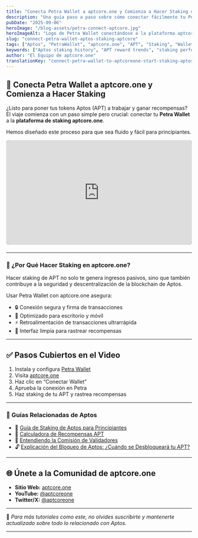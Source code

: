 ```yaml
---
title: "Conecta Petra Wallet a aptcore.one y Comienza a Hacer Staking de Aptos (APT)"
description: "Una guía paso a paso sobre cómo conectar fácilmente tu Petra Wallet a aptcore.one, permitiéndote hacer staking de tokens Aptos (APT) y ganar recompensas de manera segura."
pubDate: "2025-09-06"
heroImage: "/blog-assets/petra-connect-aptcore.jpg"
heroImageAlt: "Logo de Petra Wallet conectándose a la plataforma aptcore.one con el logo de Aptos"
slug: "connect-petra-wallet-aptos-staking-aptcore"
tags: ["Aptos", "PetraWallet", "aptcore.one", "APT", "Staking", "Wallet Guide"]
keywords: ["Aptos staking history", "APT reward trends", "staking performance data", "long-term APT staking"]
author: "El Equipo de aptcore.one"
translationKey: "connect-petra-wallet-to-aptcoreone-start-staking-aptos-apt"
---
```


## 🔐 Conecta Petra Wallet a aptcore.one y Comienza a Hacer Staking

¿Listo para poner tus tokens Aptos (APT) a trabajar y ganar recompensas? El viaje comienza con un paso simple pero crucial: conectar tu **Petra Wallet** a la **plataforma de staking aptcore.one**.

Hemos diseñado este proceso para que sea fluido y fácil para principiantes.

<div class="video-container" style="position: relative; padding-bottom: 56.25%; height: 0; overflow: hidden; max-width: 100%; background: #000; border-radius: 8px; margin-bottom: 1.5em;">
  <iframe
    src="https://www.youtube.com/embed/aSIPoTPLbgA"
    title="Tutorial Completo Paso a Paso: Haz Staking de Aptos con Petra Wallet y aptcore.one"
    frameborder="0"
    allow="accelerometer; autoplay; clipboard-write; encrypted-media; gyroscope; picture-in-picture; web-share"
    referrerpolicy="strict-origin-when-cross-origin"
    allowfullscreen
    style="position: absolute; top: 0; left: 0; width: 100%; height: 100%;"
  ></iframe>
</div>

---

### 🚀 ¿Por Qué Hacer Staking en aptcore.one?

Hacer staking de APT no solo te genera ingresos pasivos, sino que también contribuye a la seguridad y descentralización de la blockchain de Aptos.

Usar Petra Wallet con aptcore.one asegura:
- 🔒 Conexión segura y firma de transacciones
- 🎯 Optimizado para escritorio y móvil
- ⚡️ Retroalimentación de transacciones ultrarrápida
- 💜 Interfaz limpia para rastrear recompensas

---

## ✅ Pasos Cubiertos en el Video

1. Instala y configura [Petra Wallet](https://petra.app/)
2. Visita [aptcore.one](https://aptcore.one)
3. Haz clic en “Conectar Wallet”
4. Aprueba la conexión en Petra
5. Haz staking de tu APT y rastrea recompensas

---

### 📘 Guías Relacionadas de Aptos

- 🧠 [Guía de Staking de Aptos para Principiantes](/blog/es/guia-para-principiantes-sobre-el-staking-de-aptos-apt-en-aptcore-one)
- 🧮 [Calculadora de Recompensas APT](/tools/aptos-staking-apy-calculator)
- 🧱 [Entendiendo la Comisión de Validadores](/blog/es/comprendiendo-la-comision-de-validadores-de-aptos-un-factor-clave-para-tus-recompensas-de-staking)
- 🔓 [Explicación del Bloqueo de Aptos: ¿Cuándo se Desbloqueará tu APT?](/blog/es/periodos-de-bloqueo-de-staking-en-aptos-navegando-el-ciclo-de-14-dias-y-desbloqueo)

---

## 🌐 Únete a la Comunidad de aptcore.one

- **Sitio Web:** [aptcore.one](https://aptcore.one)
- **YouTube:** [@aptcoreone](https://www.youtube.com/@aptcoreone)
- **Twitter/X:** [@aptcoreone](https://x.com/aptcoreone)

---

🧠 *Para más tutoriales como este, no olvides suscribirte y mantenerte actualizado sobre todo lo relacionado con Aptos.*

---